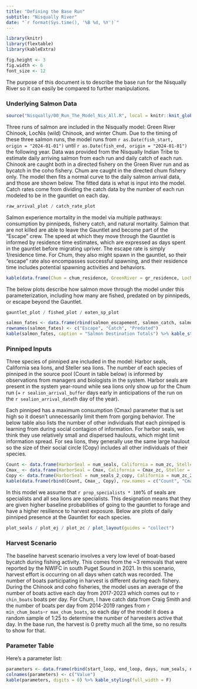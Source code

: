 ```yaml
---
title: "Defining the Base Run"
subtitle: "Nisqually River"
date: "`r format(Sys.time(), '%B %d, %Y')`"
---
```


```r

library(knitr)
library(flextable)
library(kableExtra)

fig.height <- 3
fig.width <- 6
font_size <- 12

```

The purpose of this document is to describe the base run for the Nisqually River so it can easily be compared to further manipulations.

### Underlying Salmon Data

```r

source("Nisqually/00_Run_The_Model_Nis_All.R", local = knitr::knit_global())

```

Three runs of salmon are included in the Nisqually model: Green River Chinook, LocNis (wild) Chinook, and winter Chum. Due to the timing of these three salmon runs, the model runs from `r as.Date(fish_start, origin = "2024-01-01")` until `r as.Date(fish_end, origin = "2024-01-01")` the following year. Data was provided from the Nisqually Indian Tribe to estimate daily arriving salmon from each run and daily catch of each run. Chinook are caught both in a directed fishery on the Green River run and as bycatch in the coho fishery. Chum are caught in the directed chum fishery only. The model then fits a normal curve to the daily salmon arrival data, and those are shown below. The fitted data is what is input into the model. Catch rates come from dividing the catch data by the number of each run modeled to be in the gauntlet on each day.

```r
raw_arrival_plot / catch_rate_plot
```

Salmon experience mortality in the model via multiple pathways: consumption by pinnipeds, fishery catch, and natural mortality. Salmon that are not killed are able to leave the Gauntlet and become part of the "Escape" crew. The speed at which they move through the Gauntlet is informed by residence time estimates, which are expressed as days spent in the gauntlet before migrating upriver. The escape rate is simply 1/residence time. For Chum, they also might spawn in the gauntlet, so their "escape" rate also encompasses successful spawning, and their residence time includes potential spawning activities and behaviors.

```r
kable(data.frame(Chum = chum_residence, GreenRiver = gr_residence, LocNis = locnis_residence), caption = "Residence Time (Days)") %>% kable_styling(full_width = F)
```

The below plots describe how salmon move through the model under this parameterization, including how many are fished, predated on by pinnipeds, or escape beyond the Gauntlet.

```r
gauntlet_plot / fished_plot / eaten_sp_plot

salmon_fates <- data.frame(rbind(salmon_escapement, salmon_catch, salmon_consumed))
rownames(salmon_fates) <- c("Escape", "Catch", "Predated")
kable(salmon_fates, caption = "Salmon Destination Totals") %>% kable_styling(full_width = F)

```

### Pinniped Inputs

Three species of pinniped are included in the model: Harbor seals, California sea lions, and Steller sea lions. The number of each species of pinniped in the source pool (Count in table below) is informed by observations from managers and biologists in the system. Harbor seals are present in the system year-round while sea lions only show up for the Chum run (+ `r sealion_arrival_buffer` days early in anticipations of the run on the `r sealion_arrival_date`th day of the year).

Each pinniped has a maximum consumption (Cmax) parameter that is set high so it doesn't unnecessarily limit them from gorging behavior. The below table also lists the number of other individuals that each pinniped is learning from during social contagion of information. For harbor seals, we think they use relatively small and dispersed haulouts, which might limit information spread. For sea lions, they generally use the same large haulout so the size of their social circle (Copy) includes all other individuals of their species. 

```r

Count <- data.frame(HarborSeal = num_seals, California = num_zc, Steller = num_ej)
Cmax_ <- data.frame(HarborSeal = Cmax, California = Cmax_zc, Steller = Cmax_ej)
Copy <- data.frame(HarborSeal = num_seals_2_copy, California = num_zc_2_copy, Steller = num_ej_2_copy)
kable(data.frame(rbind(Count, Cmax_, Copy), row.names = c("Count", "Cmax", "Copy"))) %>% kable_styling(full_width = F)

```

In this model we assume that `r prop_specialists * 100`% of seals are specialists and all sea lions are specialists. This designation means that they are given higher baseline probabilities of going to the gauntlet to forage and have a higher resilience to harvest exposure. Below are plots of daily pinniped presence at the Gauntlet for each species.

```r
plot_seals / plot_ej / plot_zc / plot_layout(guides = "collect")
```

### Harvest Scenario

The baseline harvest scenario involves a very low level of boat-based bycatch during fishing activity. This comes from the ~3 removals that were reported by the NWIFC in south Puget Sound in 2021. In this scenario, harvest effort is occurring on all days when catch was recorded. The number of boats participating in harvest is different during each fishery. During the Chinook and coho fisheries, the model uses an average of the number of boats active each day from 2017-2023 which comes out to `r chin_boats` boats per day. For Chum, I have catch data from Craig Smith and the number of boats per day from 2014-2019 ranges from `r min_chum_boats`-`r max_chum_boats`, so each day of the model it does a random sample of 1:25 to determine the number of harvesters active that day. In the base run, the harvest is 0 pretty much all the time, so no results to show for that.

### Parameter Table

Here's a parameter list:
```r
parameters <- data.frame(rbind(start_loop, end_loop, days, num_seals, num_zc, num_ej, chum_residence, gr_residence, locnis_residence, chin_boats, min_chum_boats, max_chum_boats))
colnames(parameters) <- c("Value")
kable(parameters, digits = 0) %>% kable_styling(full_width = F)
```


